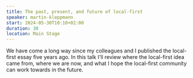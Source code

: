```yaml
---
title: The past, present, and future of local-first
speaker: martin-kleppmann
start: 2024-05-30T10:10+02:00
duration: 30
location: Main Stage
---
```


We have come a long way since my colleagues and I published the local-first essay five years ago. In this talk I'll review where the local-first idea came from, where we are now, and what I hope the local-first community can work towards in the future.
